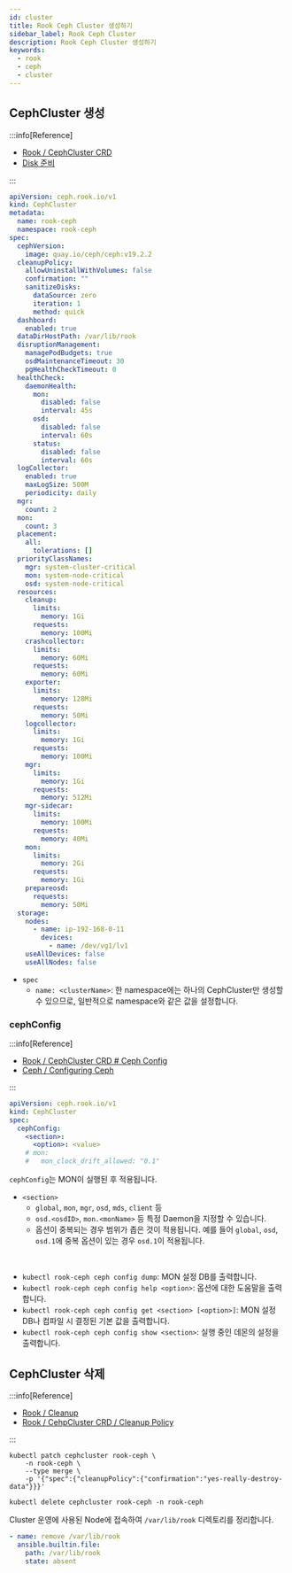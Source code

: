 ```yaml
---
id: cluster
title: Rook Ceph Cluster 생성하기
sidebar_label: Rook Ceph Cluster
description: Rook Ceph Cluster 생성하기
keywords:
  - rook
  - ceph
  - cluster
---
```


## CephCluster 생성

:::info[Reference]

- [Rook / CephCluster CRD](https://rook.io/docs/rook/latest-release/CRDs/Cluster/ceph-cluster-crd/)
- [Disk 준비](/docs/mlops/storage/ceph/osd.mdx)

:::

```yaml
apiVersion: ceph.rook.io/v1
kind: CephCluster
metadata:
  name: rook-ceph
  namespace: rook-ceph
spec:
  cephVersion:
    image: quay.io/ceph/ceph:v19.2.2
  cleanupPolicy:
    allowUninstallWithVolumes: false
    confirmation: ""
    sanitizeDisks:
      dataSource: zero
      iteration: 1
      method: quick
  dashboard:
    enabled: true
  dataDirHostPath: /var/lib/rook
  disruptionManagement:
    managePodBudgets: true
    osdMaintenanceTimeout: 30
    pgHealthCheckTimeout: 0
  healthCheck:
    daemonHealth:
      mon:
        disabled: false
        interval: 45s
      osd:
        disabled: false
        interval: 60s
      status:
        disabled: false
        interval: 60s
  logCollector:
    enabled: true
    maxLogSize: 500M
    periodicity: daily
  mgr:
    count: 2
  mon:
    count: 3
  placement:
    all:
      tolerations: []
  priorityClassNames:
    mgr: system-cluster-critical
    mon: system-node-critical
    osd: system-node-critical
  resources:
    cleanup:
      limits:
        memory: 1Gi
      requests:
        memory: 100Mi
    crashcollector:
      limits:
        memory: 60Mi
      requests:
        memory: 60Mi
    exporter:
      limits:
        memory: 128Mi
      requests:
        memory: 50Mi
    logcollector:
      limits:
        memory: 1Gi
      requests:
        memory: 100Mi
    mgr:
      limits:
        memory: 1Gi
      requests:
        memory: 512Mi
    mgr-sidecar:
      limits:
        memory: 100Mi
      requests:
        memory: 40Mi
    mon:
      limits:
        memory: 2Gi
      requests:
        memory: 1Gi
    prepareosd:
      requests:
        memory: 50Mi
  storage:
    nodes:
      - name: ip-192-168-0-11
        devices:
          - name: /dev/vg1/lv1
    useAllDevices: false
    useAllNodes: false
```

- `spec`
  - `name: <clusterName>`: 한 namespace에는 하나의 CephCluster만 생성할 수 있으므로, 일반적으로 namespace와 같은 값을 설정합니다.

### cephConfig

:::info[Reference]

- [Rook / CephCluster CRD # Ceph Config](https://rook.io/docs/rook/latest-release/CRDs/Cluster/ceph-cluster-crd/#ceph-config)
- [Ceph / Configuring Ceph](https://docs.ceph.com/en/reef/rados/configuration/ceph-conf/)

:::

```yaml
apiVersion: ceph.rook.io/v1
kind: CephCluster
spec:
  cephConfig:
    <section>:
      <option>: <value>
    # mon:
    #   mon_clock_drift_allowed: "0.1"
```

`cephConfig`는 MON이 실행된 후 적용됩니다.

- `<section>`
  - `global`, `mon`, `mgr`, `osd`, `mds`, `client` 등
  - `osd.<osdID>`, `mon.<monName>` 등 특정 Daemon을 지정할 수 있습니다.
  - 옵션이 중복되는 경우 범위가 좁은 것이 적용됩니다. 예를 들어 `global`, `osd`, `osd.1`에 중복 옵션이 있는 경우 `osd.1`이 적용됩니다.

<br />

- `kubectl rook-ceph ceph config dump`: MON 설정 DB를 출력합니다.
- `kubectl rook-ceph ceph config help <option>`: 옵션에 대한 도움말을 출력합니다.
- `kubectl rook-ceph ceph config get <section> [<option>]`: MON 설정 DB나 컴파일 시 결정된 기본 값을 출력합니다.
- `kubectl rook-ceph ceph config show <section>`: 실행 중인 데몬의 설정을 출력합니다.

## CephCluster 삭제

:::info[Reference]

- [Rook / Cleanup](https://rook.io/docs/rook/latest-release/Getting-Started/ceph-teardown/)
- [Rook / CehpCluster CRD / Cleanup Policy](https://rook.io/docs/rook/latest-release/CRDs/Cluster/ceph-cluster-crd/#cleanup-policy)

:::

```shell
kubectl patch cephcluster rook-ceph \
    -n rook-ceph \
    --type merge \
    -p '{"spec":{"cleanupPolicy":{"confirmation":"yes-really-destroy-data"}}}'
```

```shell
kubectl delete cephcluster rook-ceph -n rook-ceph
```

Cluster 운영에 사용된 Node에 접속하여 `/var/lib/rook` 디렉토리를 정리합니다.

```yaml
- name: remove /var/lib/rook
  ansible.builtin.file:
    path: /var/lib/rook
    state: absent
```
